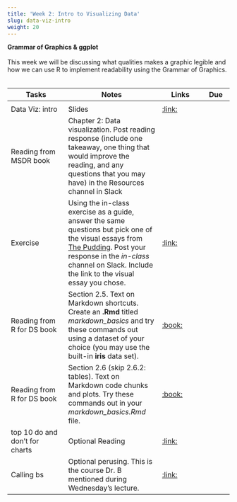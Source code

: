 ```yaml
---
title: 'Week 2: Intro to Visualizing Data'
slug: data-viz-intro
weight: 20
---
```



**Grammar of Graphics & ggplot**\
\
This week we will be discussing what qualities makes a graphic legible and how we can use R to implement readability using the Grammar of Graphics.\
\

| Tasks | Notes | Links | Due |
| -------- | ------------- | ------ | ---- |
| | | | |
| Data Viz: intro | Slides | [:link:](/slides/data-viz-intro.html) | |
| Reading from MSDR book | Chapter 2: Data visualization. Post reading response (include one takeaway, one thing that would improve the reading, and any questions that you may have) in the Resources channel in Slack | | |
| Exercise | Using the in-class exercise as a guide, answer the same questions but pick one of the visual essays from [The Pudding](https://pudding.cool/). Post your response in the *in-class* channel on Slack. Include the link to the visual essay you chose. |[:link:](http://mdsr-book.github.io/exercises.html#exercise_23) | |
|Reading from R for DS book | Section 2.5. Text on Markdown shortcuts. Create an **.Rmd** titled *markdown_basics* and try these commands out using a dataset of your choice (you may use the built-in **iris** data set). |[:book:](https://bookdown.org/yihui/rmarkdown/markdown-syntax.html) | |
|Reading from R for DS book | Section 2.6 (skip 2.6.2: tables). Text on Markdown code chunks and plots. Try these commands out in your *markdown_basics.Rmd* file. |[:book:](https://bookdown.org/yihui/rmarkdown/r-code.html) | |
|top 10 do and don't for charts | Optional Reading |[:link:](https://guides.lib.uci.edu/datavis/do) | |
|Calling bs | Optional perusing. This is the course Dr. B mentioned during Wednesday's lecture.  |[:link:](https://www.callingbullshit.org/tools.html)||


